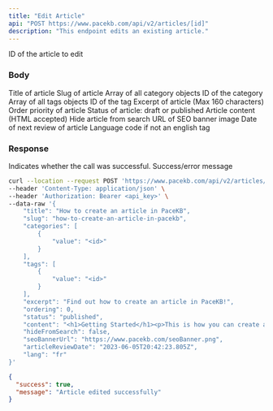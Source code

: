 ```yaml
---
title: "Edit Article"
api: "POST https://www.pacekb.com/api/v2/articles/[id]"
description: "This endpoint edits an existing article."
---
```


<ParamField path="id" type="string">
    ID of the article to edit
</ParamField>

### Body

<ParamField body="title" type="string" required>
    Title of article
</ParamField>

<ParamField body="slug" type="string" required>
    Slug of article
</ParamField>

<ParamField body="categories" type="array" required>
    Array of all category objects
    <Expandable title="Category object">
        <ResponseField name="value" type="string">
            ID of the category
        </ResponseField>
    </Expandable>
</ParamField>

<ParamField body="tags" type="array">
    Array of all tags objects
    <Expandable title="Tag object">
        <ResponseField name="value" type="string">
            ID of the tag
        </ResponseField>
    </Expandable>
</ParamField>

<ParamField body="excerpt" type="string" required>
    Excerpt of article (Max 160 characters)
</ParamField>

<ParamField body="ordering" type="number" required>
    Order priority of article
</ParamField>

<ParamField body="status" type="string" required>
    Status of article: draft or published
</ParamField>

<ParamField body="content" type="string" required>
    Article content (HTML accepted)
</ParamField>

<ParamField body="hideFromSearch" type="boolean" required>
    Hide article from search
</ParamField>

<ParamField body="seoBannerUrl" type="string">
    URL of SEO banner image
</ParamField>

<ParamField body="articleReviewDate" type="date">
    Date of next review of article
</ParamField>

<ParamField body="lang" type="string" required>
    Language code if not an english tag
</ParamField>

### Response

<ResponseField name="success" type="boolean">
  Indicates whether the call was successful.
</ResponseField>

<ResponseField name="message" type="string">
  Success/error message
</ResponseField>

<RequestExample>

```bash Example Request
curl --location --request POST 'https://www.pacekb.com/api/v2/articles/[id]' \
--header 'Content-Type: application/json' \
--header 'Authorization: Bearer <api_key>' \
--data-raw '{
    "title": "How to create an article in PaceKB",
    "slug": "how-to-create-an-article-in-pacekb",
    "categories": [
        {
            "value": "<id>"
        }
    ],
    "tags": [
        {
            "value": "<id>"
        }
    ],
    "excerpt": "Find out how to create an article in PaceKB!",
    "ordering": 0,
    "status": "published",
    "content": "<h1>Getting Started</h1><p>This is how you can create an article in PaceKB...</p>",
    "hideFromSearch": false,
    "seoBannerUrl": "https://www.pacekb.com/seoBanner.png",
    "articleReviewDate": "2023-06-05T20:42:23.805Z",
    "lang": "fr"
}'
```

</RequestExample>

<ResponseExample>

```json Response
{
  "success": true,
  "message": "Article edited successfully"
}
```

</ResponseExample>